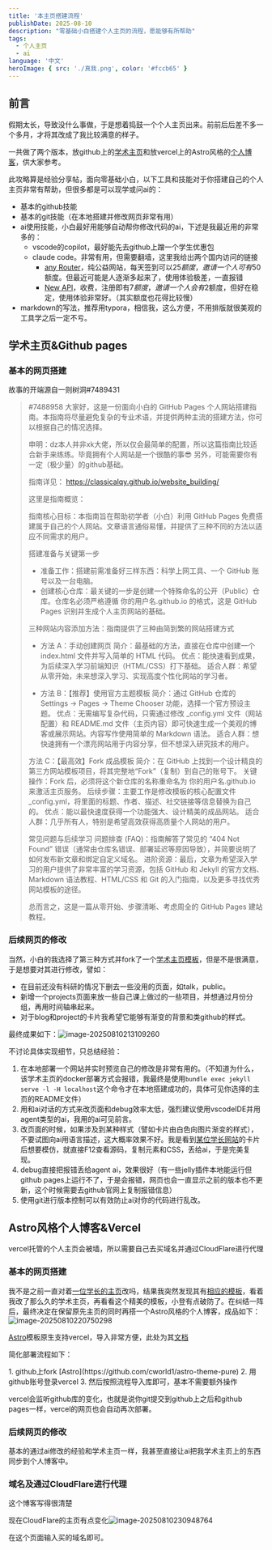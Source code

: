 ```yaml
---
title: '本主页搭建流程'
publishDate: 2025-08-10
description: "零基础小白搭建个人主页的流程，愿能够有所帮助"
tags:
  - 个人主页
  - ai
language: '中文'
heroImage: { src: './真我.png', color: '#fccb65' }
---
```





## 前言

假期太长，导致没什么事做，于是想着捣鼓一个个人主页出来。前前后后差不多一个多月，才将其改成了我比较满意的样子。

一共做了两个版本，放github上的[学术主页](https://zhaoyi-tian.github.io/)和放vercel上的Astro风格的[个人博客](https://www.zhaoyi-tian.cn/)，供大家参考。

此攻略算是经验分享帖，面向零基础小白，以下工具和技能对于你搭建自己的个人主页非常有帮助，但很多都是可以现学或问ai的：

- 基本的github技能
- 基本的git技能（在本地搭建并修改网页非常有用）
- ai使用技能，小白最好用能够自动帮你修改代码的ai，下述是我最近用的非常多的：
  - vscode的copilot，最好能先去github上蹭一个学生优惠包
  - claude code。非常有用，但需要翻墙，这里我给出两个国内访问的链接
    - [any Router](https://anyrouter.top/register?aff=5iOh)，纯公益网站，每天签到可以25$额度，邀请一个人可有50$额度。但最近可能是人逐渐多起来了，使用体验极差，一直报错
    - [New API](https://instcopilot-api.com/register?aff=1Fqv)，收费，注册即有7$额度，邀请一个人会有2$额度，但好在稳定，使用体验非常好。（其实额度也花得比较慢）
- markdown的写法，推荐用typora，相信我，这么方便，不用排版就很美观的工具学之后一定不亏。

## 学术主页&Github pages

### 基本的网页搭建

故事的开端源自一则树洞#7489431

> #7488958 
> 大家好，这是一份面向小白的 GitHub Pages 个人网站搭建指南。本指南将尽量避免复杂的专业术语，并提供两种主流的搭建方法，你可以根据自己的情况选择。
>
> 申明：dz本人并非xk大佬，所以仅会最简单的配置，所以这篇指南比较适合新手来练练。毕竟拥有个人网站是一个很酷的事😎 另外，可能需要你有一定（极少量）的github基础。
>
> 指南详见：
> https://classicalqy.github.io/website_building/
>
> 这里是指南概览：
>
> 指南核心目标：本指南旨在帮助初学者（小白）利用 GitHub Pages 免费搭建属于自己的个人网站。文章语言通俗易懂，并提供了三种不同的方法以适应不同需求的用户。
>
> 搭建准备与关键第一步
> - 准备工作：搭建前需准备好三样东西：科学上网工具、一个 GitHub 账号以及一台电脑。
> - 创建核心仓库：最关键的一步是创建一个特殊命名的公开（Public）仓库。仓库名必须严格遵循 你的用户名.github.io 的格式，这是 GitHub Pages 识别并生成个人主页网站的基础。
>
> 三种网站内容添加方法：指南提供了三种由简到繁的网站搭建方式
> - 方法 A：手动创建网页
> 简介：最基础的方法，直接在仓库中创建一个 index.html 文件并写入简单的 HTML 代码。
> 优点：能快速看到成果，为后续深入学习前端知识（HTML/CSS）打下基础。
> 适合人群：希望从零开始，未来想深入学习、实现高度个性化网站的学习者。
>
> - 方法 B：【推荐】使用官方主题模板
> 简介：通过 GitHub 仓库的 Settings -> Pages -> Theme Chooser 功能，选择一个官方预设主题。
> 优点：无需编写复杂代码，只需通过修改 _config.yml 文件（网站配置）和 README.md 文件（主页内容）即可快速生成一个美观的博客或展示网站。内容写作使用简单的 Markdown 语法。
> 适合人群：想快速拥有一个漂亮网站用于内容分享，但不想深入研究技术的用户。
>
> 方法 C：【最高效】Fork 成品模板
> 简介：在 GitHub 上找到一个设计精良的第三方网站模板项目，将其完整地“Fork”（复制）到自己的账号下。
> 关键操作：Fork 后，必须将这个新仓库的名称重命名为 你的用户名.github.io 来激活主页服务。
> 后续步骤：主要工作是修改模板的核心配置文件 _config.yml，将里面的标题、作者、描述、社交链接等信息替换为自己的。
> 优点：能以最快速度获得一个功能强大、设计精美的成品网站。
> 适合人群：几乎所有人，特别是希望高效获得高质量个人网站的用户。
>
> 常见问题与后续学习
> 问题排查 (FAQ)：指南解答了常见的 “404 Not Found” 错误（通常由仓库名错误、部署延迟等原因导致），并简要说明了如何发布新文章和绑定自定义域名。
> 进阶资源：最后，文章为希望深入学习的用户提供了非常丰富的学习资源，包括 GitHub 和 Jekyll 的官方文档、Markdown 语法教程、HTML/CSS 和 Git 的入门指南，以及更多寻找优秀网站模板的途径。
>
> 总而言之，这是一篇从零开始、步骤清晰、考虑周全的 GitHub Pages 建站教程。

### 后续网页的修改

当然，小白的我选择了第三种方式并fork了一个[学术主页模板](https://github.com/academicpages/academicpages.github.io)，但是不是很满意，于是想要对其进行修改，譬如：

- 在目前还没有科研的情况下删去一些没用的页面，如talk，public。
- 新增一个projects页面来放一些自己课上做过的一些项目，并想通过月份分组，再用时间轴串起来。
- 对于blog和project的卡片我希望它能够有渐变的背景和类github的样式。

最终成果如下：![image-20250810213109260](C:\Users\50376\AppData\Roaming\Typora\typora-user-images\image-20250810213109260.png)

不讨论具体实现细节，只总结经验：

1. 在本地部署一个网站并实时预览自己的修改是非常有用的。（不知道为什么，该学术主页的docker部署方式会报错，我最终是使用`bundle exec jekyll serve -l -H localhost`这个命令才在本地搭建成功的，具体可见你选择的主页的README文件）
2. 用和ai对话的方式来改页面和debug效率太低，强烈建议使用vscodeIDE并用agent类型的ai，我用的ai可见前言。
3. 改页面的时候，如果涉及到某种样式（譬如卡片由白色向图片渐变的样式），不要试图向ai用语言描述，这大概率效果不好。我是看到[某位学长网站](https://www.lyt0112.com/)的卡片后想要模仿，就直接F12查看源码，复制元素和CSS，丢给ai，于是完美复现。
4. debug直接把报错丢给agent ai，效果很好（有一些jelly插件本地能运行但github pages上运行不了，于是会报错，网页也会一直显示之前的版本也不更新，这个时候需要去github官网上复制报错信息）
5. 使用git进行版本控制可以有效防止ai对你的代码进行乱改。

## Astro风格个人博客&Vercel

<Aside type='caution' title='You should know it!'>vercel托管的个人主页会被墙，所以需要自己去买域名并通过CloudFlare进行代理</Aside>

### 基本的网页搭建

我不是之前一直对着[一位学长的主页](https://www.lyt0112.com/)改吗，结果我突然发现其有[相应的模板](https://github.com/cworld1/astro-theme-pure)，看着我改了那么久的学术主页，再看看这个精美的模板，小登有点破防了。在纠结一阵后，最终决定在保留原先主页的同时再搭一个Astro风格的个人博客，成品如下：![image-20250810220750298](C:\Users\50376\AppData\Roaming\Typora\typora-user-images\image-20250810220750298.png)

[Astro](https://github.com/cworld1/astro-theme-pure)模板原生支持vercel，导入非常方便，此处为其[文档](https://astro-pure.js.org/docs)

简化部署流程如下：

<Steps>
1. github上fork [Astro](https://github.com/cworld1/astro-theme-pure)
2. 用github账号登录vercel  
3. 然后按照流程导入库即可，基本不需要额外操作
  </Steps>

vercel会监听github库的变化，也就是说你git提交到github上之后和github pages一样，vercel的网页也会自动再次部署。

### 后续网页的修改

基本的通过ai修改的经验和学术主页一样，我甚至直接让ai把我学术主页上的东西同步到个人博客中。

### 域名及通过CloudFlare进行代理

这个博客写得很清楚

<LinkPreview href='https://blog.csdn.net/qq_62352333/article/details/134583242' />

现在CloudFlare的主页有点变化![image-20250810230948764](C:\Users\50376\AppData\Roaming\Typora\typora-user-images\image-20250810230948764.png)

在这个页面输入买的域名即可。
